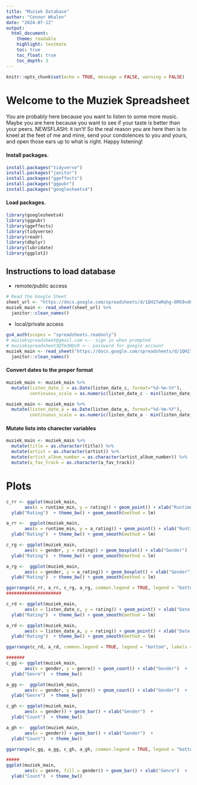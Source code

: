 ```yaml
---
title: "Muziek Database"
author: "Connor Whalen"
date: "2024-07-12"
output:
  html_document:
    theme: readable
    highlight: textmate
    toc: true
    toc_float: true
    toc_depth: 3
---
```


```r
knitr::opts_chunk$set(echo = TRUE, message = FALSE, warning = FALSE)
```

# Welcome to the Muziek Spreadsheet
You are probably here because you want to listen to some more music. Maybe you are here because you want to see if your taste is better than your peers. NEWSFLASH: it isn't! So the real reason you are here then is to kneel at the feet of me and mine, send your condolences to you and yours, and open those ears up to what is right. Happy listening! 

#### Install packages. 
```r
install.packages("tidyverse")
install.packages("janitor")
install.packages("ggeffects")
install.packages("ggpubr")
install.packages("googlesheets4")
```

#### Load packages. 
```r
library(googlesheets4)
library(ggpubr)
library(ggeffects)
library(tidyverse)
library(readr)
library(dbplyr)
library(lubridate)
library(ggplot2)
```

## Instructions to load database
- remote/public access
```r
# Read the Google Sheet
sheet_url <- "https://docs.google.com/spreadsheets/d/1QH27wRqhg-6MS9vdQt7C73dLpHvsv3nov9YgxcZOlJQ/edit?pli=1&gid=0#gid=0"
muziek_main <- read_sheet(sheet_url) %>% 
  janitor::clean_names()
```

- local/private access
```r
gs4_auth(scopes = "spreadsheets.readonly") 
# muziekspreadsheet@gmail.com <-- sign in when prompted
# muziekspreadsheet3@Tm3H@cR <-- password for google account
muziek_main <- read_sheet("https://docs.google.com/spreadsheets/d/1QH27wRqhg-6MS9vdQt7C73dLpHvsv3nov9YgxcZOlJQ/edit?pli=1&gid=0#gid=0") %>% 
  janitor::clean_names() 
```
#### Convert dates to the proper format
```r
muziek_main <- muziek_main %>%
  mutate(listen_date_c = as.Date(listen_date_c, format="%d-%m-%Y"),
         continuous_scale = as.numeric(listen_date_c - min(listen_date_c, na.rm = TRUE)))

muziek_main <- muziek_main %>%
  mutate(listen_date_a = as.Date(listen_date_a, format="%d-%m-%Y"),
         continuous_scale = as.numeric(listen_date_a - min(listen_date_a, na.rm = TRUE)))
```

#### Mutate lists into charecter variables
```r
muziek_main <- muziek_main %>%
  mutate(title = as.character(title)) %>%
  mutate(artist = as.character(artist)) %>%
  mutate(artist_album_number = as.character(artist_album_number)) %>%
  mutate(a_fav_track = as.character(a_fav_track))
```

# Plots 
```r
c_rr <- ggplot(muziek_main,
       aes(x = runtime_min, y = rating)) + geom_point() + xlab("Runtime")  + 
  ylab("Rating")  + theme_bw() + geom_smooth(method = lm)

a_rr <-  ggplot(muziek_main,
       aes(x = runtime_min, y = a_rating)) + geom_point() + xlab("Runtime")  + 
  ylab("Rating")  + theme_bw() + geom_smooth(method = lm)

c_rg <- ggplot(muziek_main,
       aes(x = gender, y = rating)) + geom_boxplot() + xlab("Gender")  + 
  ylab("Rating")  + theme_bw() + geom_smooth(method = lm)

a_rg <-  ggplot(muziek_main,
       aes(x = gender, y = a_rating)) + geom_boxplot() + xlab("Gender")  + 
  ylab("Rating")  + theme_bw() + geom_smooth(method = lm)

ggarrange(c_rr, a_rr, c_rg, a_rg, common.legend = TRUE, legend = "bottom", labels = c("A", "B", "C", "D"))
#####################

c_rd <- ggplot(muziek_main,
       aes(x = listen_date_c, y = rating)) + geom_point() + xlab("Date Listened")  + 
  ylab("Rating")  + theme_bw() + geom_smooth(method = lm)

a_rd <- ggplot(muziek_main,
       aes(x = listen_date_a, y = rating)) + geom_point() + xlab("Date Listened")  + 
  ylab("Rating")  + theme_bw() + geom_smooth(method = lm)

ggarrange(c_rd, a_rd, common.legend = TRUE, legend = "bottom", labels = c("A", "B"))

#######
c_gg <- ggplot(muziek_main,
       aes(x = gender, y = genre)) + geom_count() + xlab("Gender")  + 
  ylab("Genre")  + theme_bw()

a_gg <-  ggplot(muziek_main,
       aes(x = gender, y = genre)) + geom_count() + xlab("Gender")  + 
  ylab("Genre")  + theme_bw()

c_gh <- ggplot(muziek_main,
       aes(x = gender)) + geom_bar() + xlab("Gender")  + 
  ylab("Count")  + theme_bw()

a_gh <-  ggplot(muziek_main,
       aes(x = gender)) + geom_bar() + xlab("Gender")  + 
  ylab("Count")  + theme_bw()

ggarrange(c_gg, a_gg, c_gh, a_gh, common.legend = TRUE, legend = "bottom", labels = c("A", "B", "C", "D"))

#####
ggplot(muziek_main,
       aes(x = genre, fill = gender)) + geom_bar() + xlab("Genre")  + 
  ylab("Count")  + theme_bw()

```




